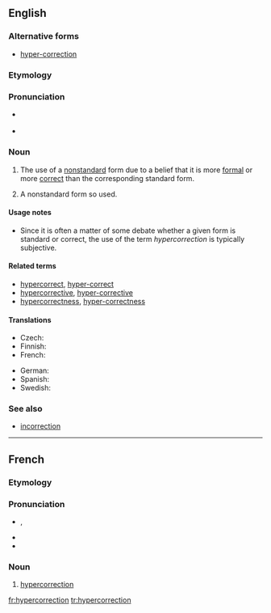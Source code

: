 {{was wotd|2009|August|8}}
==English==
{{wikipedia}}

===Alternative forms===
* [[hyper-correction]]

===Etymology===
{{prefix|hyper|correction}}

===Pronunciation===
* {{a|UK}} {{IPA|/ˌhaɪ.pə.kəˈɹɛk.ʃən/}}
* {{a|US}} {{IPA|/ˌhaɪ.pɚ.kəˈɹɛk.ʃən/}}

===Noun===
{{en-noun}}

# {{linguistics}} The use of a [[nonstandard]] form due to a belief that it is more [[formal]] or more [[correct]] than the corresponding standard form.
# {{linguistics}} A nonstandard form so used.

====Usage notes====
* Since it is often a matter of some debate whether a given form is standard or correct, the use of the term ''hypercorrection'' is typically subjective.

====Related terms====
* [[hypercorrect]], [[hyper-correct]]
* [[hypercorrective]], [[hyper-corrective]]
* [[hypercorrectness]], [[hyper-correctness]]

====Translations====
{{trans-top|use of a nonstandard form}}
* Czech: {{t|cs|hyperkorektnost|f}}
* Finnish: {{t|fi|hyperkorjaus}}
* French: {{t+|fr|hypercorrection|f}}
{{trans-mid}}
* German: {{t+|de|Hyperkorrektur|f}}
* Spanish: {{t|es|Ultracorrección|f}}
* Swedish: {{t|sv|hyperkorrektion|c}}
{{trans-bottom}}

===See also===
* [[incorrection]]

----

==French==

===Etymology===
{{prefix|hyper|correction|lang=fr}}

===Pronunciation===
* {{IPA|/i.pɛʁ.kɔ.ʁɛk.sjɔ̃/|lang=fr}}, {{X-SAMPA|/i.pER.kO.REk.sjO~/|lang=fr}}
* {{homophones|hypercorrections|lang=fr}}
* {{hyphenation|hy|per|co|rrec|tion|lang=}}

===Noun===
{{fr-noun|f}}

# [[#English|hypercorrection]]

[[fr:hypercorrection]]
[[tr:hypercorrection]]